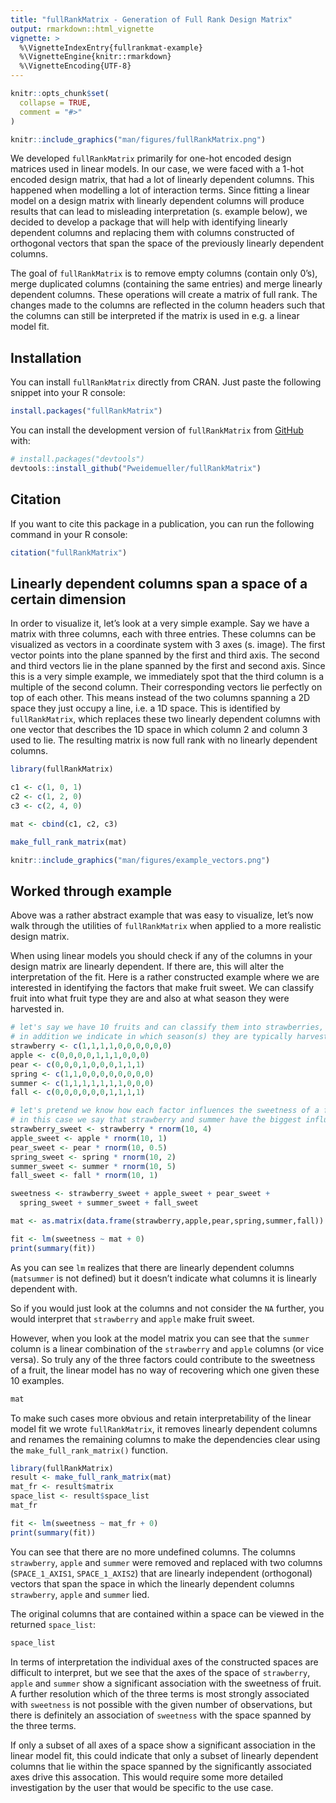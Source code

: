 ```yaml
---
title: "fullRankMatrix - Generation of Full Rank Design Matrix"
output: rmarkdown::html_vignette
vignette: >
  %\VignetteIndexEntry{fullrankmat-example}
  %\VignetteEngine{knitr::rmarkdown}
  %\VignetteEncoding{UTF-8}
---
```


```r
knitr::opts_chunk$set(
  collapse = TRUE,
  comment = "#>"
)
```

<!-- badges: start -->
<!-- badges: end -->

```r
knitr::include_graphics("man/figures/fullRankMatrix.png")
```

We developed `fullRankMatrix` primarily for one-hot encoded design matrices used in linear models. In our case, we were faced with a 1-hot encoded design matrix, that had a lot of linearly dependent columns. This happened when modelling a lot of interaction terms. Since fitting a linear model on a design matrix with linearly dependent columns will produce results that can lead to misleading interpretation (s. example below), we decided to develop a package that will help with identifying linearly dependent columns and replacing them with columns constructed of orthogonal vectors that span the space of the previously linearly dependent columns.

The goal of `fullRankMatrix` is to remove empty columns (contain only 0's), merge duplicated columns (containing the same entries) and merge linearly dependent columns. These operations will create a matrix of full rank. The changes made to the columns are reflected in the column headers such that the columns can still be interpreted if the matrix is used in e.g. a linear model fit.

## Installation

You can install `fullRankMatrix` directly from CRAN. Just paste the following snippet into your R console:

```r
install.packages("fullRankMatrix")
```


You can install the development version of `fullRankMatrix` from [GitHub](https://github.com/Pweidemueller/fullRankMatrix) with:

```r
# install.packages("devtools")
devtools::install_github("Pweidemueller/fullRankMatrix")
```

## Citation

If you want to cite this package in a publication, you can run the following
command in your R console:

```r
citation("fullRankMatrix")
```

## Linearly dependent columns span a space of a certain dimension
In order to visualize it, let's look at a very simple example. Say we have a matrix with three columns, each with three entries. These columns can be visualized as vectors in a coordinate system with 3 axes (s. image). The first vector points into the plane spanned by the first and third axis. The second and third vectors lie in the plane spanned by the first and second axis. Since this is a very simple example, we immediately spot that the third column is a multiple of the second column. Their corresponding vectors lie perfectly on top of each other. This means instead of the two columns spanning a 2D space they just occupy a line, i.e. a 1D space. This is identified by `fullRankMatrix`, which replaces these two linearly dependent columns with one vector that describes the 1D space in which column 2 and column 3 used to lie. The resulting matrix is now full rank with no linearly dependent columns.


```r
library(fullRankMatrix)
```

```r
c1 <- c(1, 0, 1)
c2 <- c(1, 2, 0)
c3 <- c(2, 4, 0)

mat <- cbind(c1, c2, c3)

make_full_rank_matrix(mat)
```
```r
knitr::include_graphics("man/figures/example_vectors.png")
```

## Worked through example

Above was a rather abstract example that was easy to visualize, let's now walk through the utilities of `fullRankMatrix` when applied to a more realistic design matrix.

When using linear models you should check if any of the columns in your design matrix are linearly dependent. If there are, this will alter the interpretation of the fit. Here is a rather constructed example where we are interested in identifying the factors that make fruit sweet. We can classify fruit into what fruit type they are and also at what season they were harvested in. 
```r
# let's say we have 10 fruits and can classify them into strawberries, apples or pears
# in addition we indicate in which season(s) they are typically harvested
strawberry <- c(1,1,1,1,0,0,0,0,0,0)
apple <- c(0,0,0,0,1,1,1,0,0,0)
pear <- c(0,0,0,1,0,0,0,1,1,1)
spring <- c(1,1,0,0,0,0,0,0,0,0)
summer <- c(1,1,1,1,1,1,1,0,0,0)
fall <- c(0,0,0,0,0,0,1,1,1,1)

# let's pretend we know how each factor influences the sweetness of a fruit
# in this case we say that strawberry and summer have the biggest influence on sweetness
strawberry_sweet <- strawberry * rnorm(10, 4)
apple_sweet <- apple * rnorm(10, 1)
pear_sweet <- pear * rnorm(10, 0.5)
spring_sweet <- spring * rnorm(10, 2)
summer_sweet <- summer * rnorm(10, 5)
fall_sweet <- fall * rnorm(10, 1)

sweetness <- strawberry_sweet + apple_sweet + pear_sweet +
  spring_sweet + summer_sweet + fall_sweet

mat <- as.matrix(data.frame(strawberry,apple,pear,spring,summer,fall))

fit <- lm(sweetness ~ mat + 0)
print(summary(fit))
```
As you can see `lm` realizes that there are linearly dependent columns (`matsummer` is not defined) but it doesn't indicate what columns it is linearly dependent with.

So if you would just look at the columns and not consider the `NA` further, you would interpret that `strawberry` and `apple` make fruit sweet.

However, when you look at the model matrix you can see that the `summer` column is a linear combination of the `strawberry` and `apple` columns (or vice versa). So truly any of the three factors could contribute to the sweetness of a fruit, the linear model has no way of recovering which one given these 10 examples. 
```r
mat
```
To make such cases more obvious and retain interpretability of the linear model fit we wrote `fullRankMatrix`, it removes linearly dependent columns and renames the remaining columns to make the dependencies clear using the `make_full_rank_matrix()` function.

```r
library(fullRankMatrix)
result <- make_full_rank_matrix(mat)
mat_fr <- result$matrix
space_list <- result$space_list
mat_fr
```

```r
fit <- lm(sweetness ~ mat_fr + 0)
print(summary(fit))
```
You can see that there are no more undefined columns. The columns `strawberry`, `apple` and `summer` were removed and replaced with two columns (`SPACE_1_AXIS1`, `SPACE_1_AXIS2`) that are linearly independent (orthogonal) vectors that span the space in which the linearly dependent columns `strawberry`, `apple` and `summer` lied.

The original columns that are contained within a space can be viewed in the returned `space_list`:
```r
space_list
```

In terms of interpretation the individual axes of the constructed spaces are difficult to interpret, but we see that the axes of the space of `strawberry`, `apple` and `summer` show a significant association with the sweetness of fruit. A further resolution which of the three terms is most strongly associated with `sweetness` is not possible with the given number of observations, but there is definitely an association of `sweetness` with the space spanned by the three terms.

If only a subset of all axes of a space show a significant association in the linear model fit, this could indicate that only a subset of linearly dependent columns that lie within the space spanned by the significantly associated axes drive this assocation. This would require some more detailed investigation by the user that would be specific to the use case.

